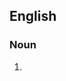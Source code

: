 {{also|molly-dookers}}

==English==

===Noun===
{{head|en|noun plural form}}

# {{plural of|mollydooker|lang=en}}